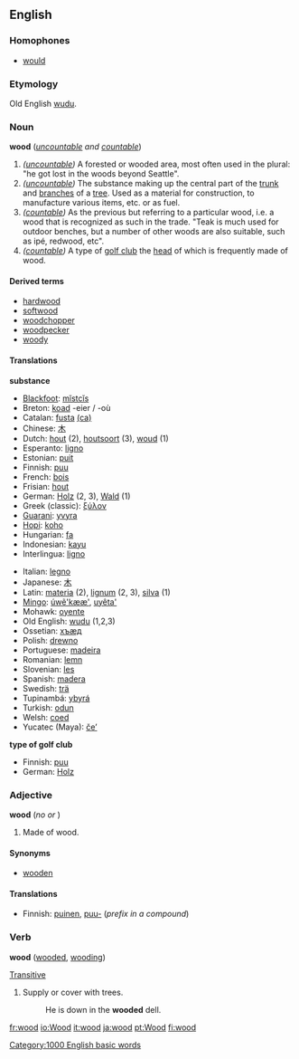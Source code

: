 ==English==

{{rank|higher|military|passage|892|wood|matters|physical|spring}}

===Homophones===
*[[would]]

===Etymology===
Old English [[wudu]].

===Noun===
'''wood''' (''[[uncountable]] and [[countable]]'')

#''([[uncountable]])'' A forested or wooded area, most often used in the plural: "he got lost in the woods beyond Seattle". 
#''([[uncountable]])'' The substance making up the central part of the [[trunk]] and [[branches]] of a [[tree]]. Used as a material for construction, to manufacture various items, etc. or as fuel.
#''([[countable]])'' As the previous but referring to a particular wood, i.e. a wood that is recognized as such in the trade. "Teak is much used for outdoor benches, but a number of other woods are also suitable, such as ipé, redwood, etc". 
#''([[countable]])'' A type of [[golf club]] the [[head]] of which is frequently made of wood.


====Derived terms====
*[[hardwood]]
*[[softwood]]
*[[woodchopper]]
*[[woodpecker]]
*[[woody]]

====Translations====

'''substance'''
{{top}}
*[[Blackfoot]]: [[mĭstcĭs]]
*Breton: [[koad]] {{m}} -eier / -où
*Catalan: [[fusta]] {{f}} [[:ca:fusta|(ca)]]
*Chinese: [[木]]
*Dutch: [[hout]] {{n}} (2), [[houtsoort]] {{f}} (3), [[woud]] {{n}} (1)
*Esperanto: [[ligno]]
*Estonian: [[puit]]
*Finnish: [[puu#Finnish|puu]]
*French: [[bois]] {{m}}
*Frisian: [[hout]] {{n}}
*German: [[Holz]] {{n}} (2, 3), [[Wald]] (1){{n}}
*Greek (classic): [[ξύλον]]
*[[Guarani]]: [[yvyra]]
*[[Hopi]]: [[koho]]
*Hungarian: [[fa]]
*Indonesian: [[kayu]]
*Interlingua: [[ligno]]
{{mid}}
*Italian: [[legno]] {{m}}
*Japanese: [[木]]
*Latin: [[materia]] (2), [[lignum]] (2, 3), [[silva]] (1)
*[[Mingo]]: [[úwẽ'kææ']], [[uyêta']]
*Mohawk: [[oyente]]
*Old English: [[wudu]] (1,2,3)
*Ossetian: [[хъæд]]
*Polish: [[drewno]] {{n}}
*Portuguese: [[madeira]] {{f}}
*Romanian: [[lemn]] {{n}}
*Slovenian: [[les]] {{m}}
*Spanish: [[madera]] {{f}}
*Swedish: [[trä]]
*Tupinambá: [[ybyrá]]
*Turkish: [[odun]]
*Welsh: [[coed]]
*Yucatec (Maya): [[čeʼ]]
{{bottom}}

'''type of golf club'''
{{top}}
*Finnish: [[puu#Finnish|puu]]
*German: [[Holz]] {{n}}
{{mid}}
{{bottom}}

===Adjective===
'''wood''' (''no {{compar}} or {{superl}}'')
#Made of wood.

====Synonyms====
*[[wooden]]

====Translations====
*Finnish: [[puinen]], [[puu#Finnish|puu-]] (''prefix in a compound'')

===Verb===
'''wood''' ([[wooded]], [[wooding]])

[[Transitive]]
#Supply or cover with trees.
#:He is down in the '''wooded''' dell.

[[Category:1000 English basic words]]

[[fr:wood]]
[[io:Wood]]
[[it:wood]]
[[ja:wood]]
[[pt:Wood]]
[[fi:wood]]
